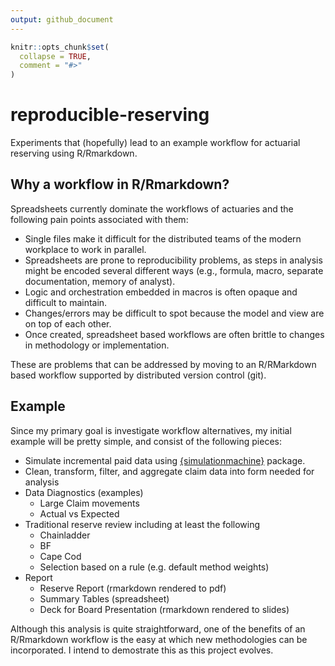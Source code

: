 ```yaml
---
output: github_document
---
```


<!-- README.md is generated from README.Rmd. Please edit that file -->

```r
knitr::opts_chunk$set(
  collapse = TRUE,
  comment = "#>"
)
```

# reproducible-reserving

<!-- badges: start -->
<!-- badges: end -->

Experiments that (hopefully) lead to an example workflow for actuarial reserving using R/Rmarkdown.

## Why a workflow in R/Rmarkdown?

Spreadsheets currently dominate the workflows of actuaries and the following pain points associated with them:

 - Single files make it difficult for the distributed teams of the modern workplace to work in parallel.
 -  Spreadsheets are prone to reproducibility problems, as steps in analysis might be encoded several different ways (e.g., formula, macro, separate documentation, memory of analyst).
 -  Logic and orchestration embedded in macros is often opaque and difficult to maintain.
 - Changes/errors may be difficult to spot because the model and view are on top of each other.
 - Once created, spreadsheet based workflows are often brittle to changes in methodology or implementation.

These are problems that can be addressed by moving to an R/RMarkdown based workflow supported by distributed version control (git).


## Example

Since my primary goal is investigate workflow alternatives, my initial example will be pretty simple, and consist of the following pieces:

 - Simulate incremental paid data using [{simulationmachine}](https://blog.kasa.ai/posts/simulation-machine/) package.
 - Clean, transform, filter, and aggregate claim data into form needed for analysis
 - Data Diagnostics (examples)
    - Large Claim movements
    - Actual vs Expected
 - Traditional reserve review including at least the following
    - Chainladder
    - BF
    - Cape Cod
    - Selection based on a rule (e.g. default method weights)
 - Report
    - Reserve Report (rmarkdown rendered to pdf)
    - Summary Tables (spreadsheet)
    - Deck for Board Presentation (rmarkdown rendered to slides)

Although this analysis is quite straightforward, one of the benefits of an R/Rmarkdown workflow is the easy at which new methodologies can be incorporated. I intend to demostrate this as this project evolves.  

<!--
NOTE: This is okay content but not really what I want up on the README at the moement.
Every reserving role I've ever been in has had "the template". The Excel spreadsheet that was created by that one actuary who was really good with macros and building things. Who, incidently, hasn't worked at the organization in three years.

Whatever the provenance, this template gets reused in quarterly or annual reserve reviews, perhasp with some modifications. 
-->